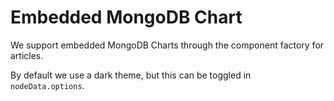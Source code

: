 
<Meta title="Chart" />

# Embedded MongoDB Chart

We support embedded MongoDB Charts through the component factory for articles.

<Preview>
    <Story name="Chart (dark theme)">
        <Chart
            nodeData={{
                options: {
                    id: '28dc1e9e-27a5-4259-ad5b-0f2b1bc9ff5e',
                    width: 760,
                    align: 'center',
                    height: 570,
                    url: 'https://charts.mongodb.com/charts-coronavirus-lwlvn',
                },
            }}
        />
    </Story>
</Preview>

By default we use a dark theme, but this can be toggled in `nodeData.options`.

<Preview>
    <Story name="Chart (light theme)">
        <div>
            <Chart
                nodeData={{
                    options: {
                        id: '28dc1e9e-27a5-4259-ad5b-0f2b1bc9ff5e',
                        width: 760,
                        align: 'center',
                        height: 570,
                        url:
                            'https://charts.mongodb.com/charts-coronavirus-lwlvn',
                        theme: 'light',
                    },
                }}
            />
        </div>
    </Story>
</Preview>
